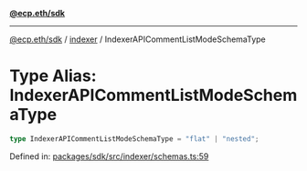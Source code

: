 [**@ecp.eth/sdk**](../../index.mdx)

***

[@ecp.eth/sdk](/sdk-reference/index.mdx) / [indexer](/sdk-reference/indexer/index.mdx) / IndexerAPICommentListModeSchemaType

# Type Alias: IndexerAPICommentListModeSchemaType

```ts
type IndexerAPICommentListModeSchemaType = "flat" | "nested";
```

Defined in: [packages/sdk/src/indexer/schemas.ts:59](https://github.com/ecp-eth/comments-monorepo/blob/main/packages/sdk/src/indexer/schemas.ts#L59)
